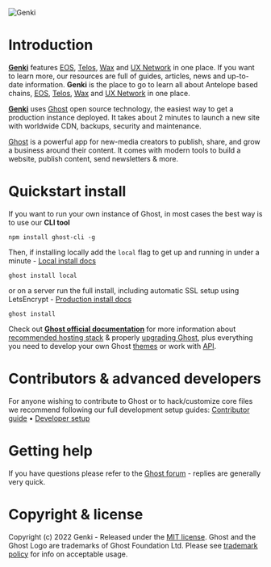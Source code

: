 <Image
      src="https://user-images.githubusercontent.com/94427218/205818546-3dcc9530-0504-41ab-8ea0-fbbd1dcf2e28.png"
      alt="Genki"
      width={200px}
       />
       
# Introduction

**[Genki](https://blog.genki.site/)** features [EOS](https://eosnetwork.com/), [Telos](https://www.telos.net/), [Wax](https://www.wax.io/) and [UX Network](https://uxnetwork.io/) in one place. If you want to learn more, our resources are full of guides, articles, news and up-to-date information. **Genki** is the place to go to learn all about Antelope based chains, [EOS](https://eosnetwork.com/), [Telos](https://www.telos.net/), [Wax](https://www.wax.io/) and [UX Network](https://uxnetwork.io/) in one place.

**[Genki](https://blog.genki.site/)** uses [Ghost](https://ghost.org/) open source technology, the easiest way to get a production instance deployed. It takes about 2 minutes to launch a new site with worldwide CDN, backups, security and maintenance.

[Ghost](https://ghost.org/) is a powerful app for new-media creators to publish, share, and grow a business around their content. It comes with modern tools to build a website, publish content, send newsletters & more.

# Quickstart install

If you want to run your own instance of Ghost, in most cases the best way is to use our **CLI tool**

```
npm install ghost-cli -g
```

Then, if installing locally add the `local` flag to get up and running in under a minute - [Local install docs](https://ghost.org/docs/install/local/)

```
ghost install local
```

or on a server run the full install, including automatic SSL setup using LetsEncrypt - [Production install docs](https://ghost.org/docs/install/ubuntu/)

```
ghost install
```

Check out **[Ghost official documentation](https://ghost.org/docs/)** for more information about [recommended hosting stack](https://ghost.org/docs/hosting/) & properly [upgrading Ghost](https://ghost.org/docs/update/), plus everything you need to develop your own Ghost [themes](https://ghost.org/docs/themes/) or work with [API](https://ghost.org/docs/content-api/).

# Contributors & advanced developers

For anyone wishing to contribute to Ghost or to hack/customize core files we recommend following our full development setup guides: [Contributor guide](https://ghost.org/docs/contributing/) • [Developer setup](https://ghost.org/docs/install/source/)

# Getting help

If you have questions please refer to the [Ghost forum](https://forum.ghost.org/) - replies are generally very quick.

# Copyright & license

Copyright (c) 2022 Genki - Released under the [MIT license](https://github.com/genkimedia/ghost/blob/main/LICENSE). Ghost and the Ghost Logo are trademarks of Ghost Foundation Ltd. Please see [trademark policy](https://ghost.org/trademark/) for info on acceptable usage.
